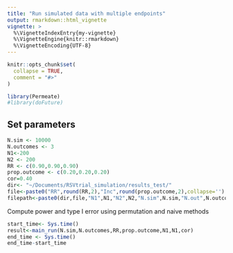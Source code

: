 ```yaml
---
title: "Run simulated data with multiple endpoints"
output: rmarkdown::html_vignette
vignette: >
  %\VignetteIndexEntry{my-vignette}
  %\VignetteEngine{knitr::rmarkdown}
  %\VignetteEncoding{UTF-8}
---
```


```r
knitr::opts_chunk$set(
  collapse = TRUE,
  comment = "#>"
)
```

```r
library(Permeate)
#library(doFuture)
```

## Set parameters
```r
N.sim <- 10000
N.outcomes <- 3
N1<-200
N2 <- 200
RR <- c(0.90,0.90,0.90)
prop.outcome <- c(0.20,0.20,0.20)
cor=0.40
dir<- "~/Documents/RSVtrial_simulation/results_test/"
file<-paste0("RR",round(RR,2),"Inc",round(prop.outcome,2),collapse='')
filepath<-paste0(dir,file,"N1",N1,"N2",N2,"N.sim",N.sim,"N.out",N.outcomes,"cor",cor,".RDS")
```

Compute power and type I error using permutation and naive methods
```r
start_time<- Sys.time()
result<-main_run(N.sim,N.outcomes,RR,prop.outcome,N1,N1,cor)
end_time <- Sys.time()
end_time-start_time
```

